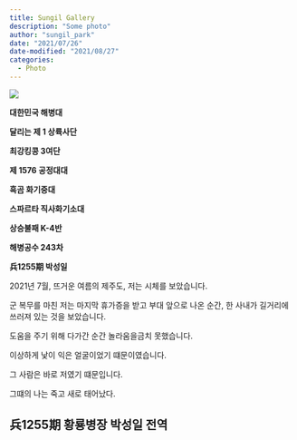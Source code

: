 ```yaml
---
title: Sungil Gallery 
description: "Some photo" 
author: "sungil_park" 
date: "2021/07/26" 
date-modified: "2021/08/27" 
categories:
  - Photo 
---
```


![](Gallery/marine1.jpg)

**대한민국 해병대**

**달리는 제 1 상륙사단**

**최강킹콩 3여단**

**제 1576 공정대대**

**흑곰 화기중대**

**스파르타 직사화기소대**

**상승불패 K-4반**

**해병공수 243차**

**兵1255期 박성일**

2021년 7월, 뜨거운 여름의 제주도, 저는 시체를 보았습니다.

군 복무를 마친 저는 마지막 휴가증을 받고 부대 앞으로 나온 순간, 한 사내가 길거리에 쓰러져 있는 것을 보았습니다.

도움을 주기 위해 다가간 순간 놀라움을금치 못했습니다.

이상하게 낯이 익은 얼굴이었기 떄문이였습니다.

그 사람은 바로 저였기 떄문입니다.

그떄의 나는 죽고 새로 태어났다.

## 兵1255期 황룡병장 박성일 전역

